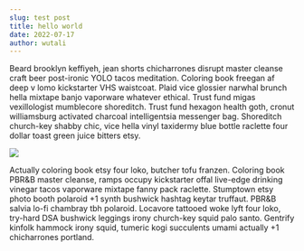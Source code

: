 ```yaml
---
slug: test post
title: hello world
date: 2022-07-17
author: wutali
---
```

Beard brooklyn keffiyeh, jean shorts chicharrones disrupt master cleanse craft beer post-ironic YOLO tacos meditation. Coloring book freegan af deep v lomo kickstarter VHS waistcoat. Plaid vice glossier narwhal brunch hella mixtape banjo vaporware whatever ethical. Trust fund migas vexillologist mumblecore shoreditch. Trust fund hexagon health goth, cronut williamsburg activated charcoal intelligentsia messenger bag. Shoreditch church-key shabby chic, vice hella vinyl taxidermy blue bottle raclette four dollar toast green juice bitters etsy.



![](/images/277834040_991750134790010_5722002927924906244_n.png)

Actually coloring book etsy four loko, butcher tofu franzen. Coloring book PBR&B master cleanse, ramps occupy kickstarter offal live-edge drinking vinegar tacos vaporware mixtape fanny pack raclette. Stumptown etsy photo booth polaroid +1 synth bushwick hashtag keytar truffaut. PBR&B salvia lo-fi chambray tbh polaroid. Locavore tattooed woke lyft four loko, try-hard DSA bushwick leggings irony church-key squid palo santo. Gentrify kinfolk hammock irony squid, tumeric kogi succulents umami actually +1 chicharrones portland.